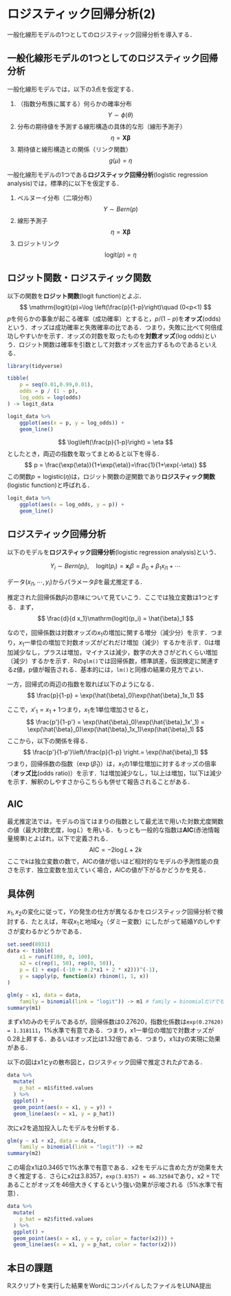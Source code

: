# ロジスティック回帰分析(2)

一般化線形モデルの1つとしてのロジスティック回帰分析を導入する．

## 一般化線形モデルの1つとしてのロジスティック回帰分析

一般化線形モデルでは，以下の3点を仮定する．

1. （指数分布族に属する）何らかの確率分布
$$Y\sim \phi(\theta)$$
2. 分布の期待値を予測する線形構造の具体的な形（線形予測子）
$$\eta =\mathbf{X}\mathbf{\beta}$$
3. 期待値と線形構造との関係（リンク関数）
$$g(\mu) = \eta$$

一般化線形モデルの1つである**ロジスティック回帰分析**(logistic regression analysis)では，標準的に以下を仮定する．

1. ベルヌーイ分布（二項分布）
$$Y\sim Bern(p)$$
2. 線形予測子
$$\eta =\mathbf{X}\mathbf{\beta}$$
3. ロジットリンク
$$\mathrm{logit}(p) = \eta$$

## ロジット関数・ロジスティック関数

以下の関数を**ロジット関数**(logit function)とよぶ．
$$
\mathrm{logit}(p)=\log \left(\frac{p}{1-p}\right)\quad (0<p<1)
$$
$p$を何らかの事象が起こる確率（成功確率）とすると，$p/(1-p)$を**オッズ**(odds)という．オッズは成功確率と失敗確率の比である．つまり，失敗に比べて何倍成功しやすいかを示す．オッズの対数を取ったものを**対数オッズ**(log odds)という．ロジット関数は確率を引数として対数オッズを出力するものであるといえる．

```r
library(tidyverse)

tibble(
	p = seq(0.01,0.99,0.01),
	odds = p / (1 - p),
	log_odds = log(odds)
) -> logit_data

logit_data %>%
	ggplot(aes(x = p, y = log_odds)) +
	geom_line()
```

$$
\log\left(\frac{p}{1-p}\right) = \eta
$$
としたとき，両辺の指数を取ってまとめると以下を得る．
$$
p = \frac{\exp(\eta)}{1+\exp(\eta)}=\frac{1}{1+\exp(-\eta)}
$$
この関数$p = \mathrm{logistic}(\eta)$は，ロジット関数の逆関数であり**ロジスティック関数**(logistic function)と呼ばれる．
```r
logit_data %>%
	ggplot(aes(x = log_odds, y = p)) +
	geom_line()
```

## ロジスティック回帰分析

以下のモデルを**ロジスティック回帰分析**(logistic regression analysis)という．

$$
Y_i \sim Bern(p_i),\quad \mathrm{logit}(p_i) = \mathbf{x}_i \beta = \beta_0 + \beta_1 x_{i1} + \cdots
$$

データ$(x_{i1}, \cdots, y_i)$からパラメータ$\beta$を最尤推定する．

推定された回帰係数$\hat{\beta}_1$の意味について見ていこう．ここでは独立変数は1つとする．まず，
$$
\frac{d}{d x_1}\mathrm{logit}(p_i) = \hat{\beta}_1
$$

なので，回帰係数は対数オッズの$x_1$の増加に関する増分（減少分）を示す．つまり，$x_1$一単位の増加で対数オッズがどれだけ増加（減少）するかを示す．0は増加減少なし，プラスは増加，マイナスは減少，数字の大きさがどれくらい増加（減少）するかを示す．Rの`glm()`では回帰係数，標準誤差，仮説検定に関連するz値，p値が報告される．基本的には，`lm()`と同様の結果の見方でよい．

一方，回帰式の両辺の指数を取れば以下のようになる．
$$
\frac{p}{1-p} = \exp(\hat{\beta}_0)\exp(\hat{\beta}_1x_1)
$$

ここで，$x'_1 = x_1 + 1$つまり，$x_1$を1単位増加させると，
$$
\frac{p'}{1-p'} = \exp(\hat{\beta}_0)\exp(\hat{\beta}_1x'_1) = \exp(\hat{\beta}_0)\exp(\hat{\beta}_1x_1)\exp(\hat{\beta}_1)
$$
ここから，以下の関係を得る．
$$
\frac{p'}{1-p'}\left/\frac{p}{1-p} \right.= \exp(\hat{\beta}_1)
$$
つまり，回帰係数の指数（$\exp(\hat{\beta}_1)$）は，$x_1$の1単位増加に対するオッズの倍率（**オッズ比**(odds ratio)）を示す．1は増加減少なし，1以上は増加，1以下は減少を示す．解釈のしやすさからこちらも併せて報告されることがある．

## AIC

最尤推定法では，モデルの当てはまりの指数として最尤法で用いた対数尤度関数の値（最大対数尤度，$\log L$）を用いる．もっとも一般的な指数は**AIC**(赤池情報量規準)とよばれ，以下で定義される．
$$\mathrm {AIC} =-2\log L+2k$$
ここで$k$は独立変数の数で，AICの値が低いほど相対的なモデルの予測性能の良さを示す．独立変数を加えていく場合，AICの値が下がるかどうかを見る．

## 具体例

$x_1, x_2$の変化に従って，$Y$の発生の仕方が異なるかをロジスティック回帰分析で検討する．たとえば，年収$x_1$と地域$x_2$（ダミー変数）にしたがって結婚$Y$のしやすさが変わるかどうかである．

```r
set.seed(8931)
data <- tibble(
	x1 = runif(100, 0, 100),
	x2 = c(rep(1, 50), rep(0, 50)),
	p = (1 + exp(-(-10 + 0.2*x1 + 2 * x2)))^(-1),
	y = sapply(p, function(x) rbinom(1, 1, x))
)

glm(y ~ x1, data = data, 
	family = binomial(link = "logit")) -> m1 # family = binomialだけでもよい
summary(m1)
```
まずx1のみのモデルであるが，回帰係数は0.27620，指数化係数は`exp(0.27620) = 1.318111`，1%水準で有意である．つまり，x1一単位の増加で対数オッズが0.28上昇する．あるいはオッズ比は1.32倍である．つまり，x1はyの実現に効果がある．

以下の図はx1とyの散布図と，ロジスティック回帰で推定された$\hat{p}$である．
```r
data %>%
  mutate(
    p_hat = m1$fitted.values
  ) %>%
  ggplot() +
  geom_point(aes(x = x1, y = y)) +
  geom_line(aes(x = x1, y = p_hat))
```

次にx2を追加投入したモデルを分析する．

```r
glm(y ~ x1 + x2, data = data, 
	family = binomial(link = "logit")) -> m2
summary(m2)
```

この場合x1は0.3465で1%水準で有意である．x2をモデルに含めた方が効果を大きく推定する．さらにx2は3.8357，`exp(3.8357) = 46.32584`であり，x2 = 1であることがオッズを46倍大きくするという強い効果が示唆される（5%水準で有意）．

```r
data %>%
  mutate(
    p_hat = m2$fitted.values
  ) %>%
  ggplot() +
  geom_point(aes(x = x1, y = y, color = factor(x2))) +
  geom_line(aes(x = x1, y = p_hat, color = factor(x2)))
```

## 本日の課題

Rスクリプトを実行した結果をWordにコンパイルしたファイルをLUNA提出

